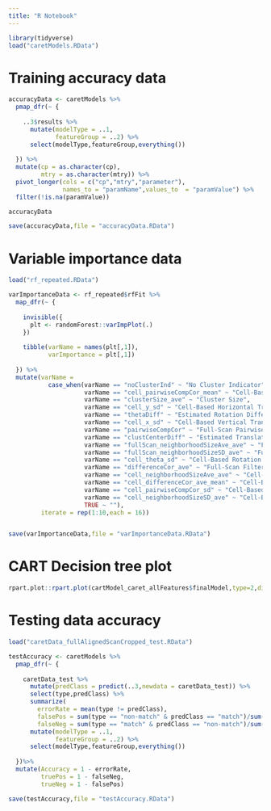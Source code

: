 ```yaml
---
title: "R Notebook"
---
```


```r
library(tidyverse)
load("caretModels.RData")
```

# Training accuracy data

```r
accuracyData <- caretModels %>%
  pmap_dfr(~ {
    
    ..3$results %>%
      mutate(modelType = ..1,
             featureGroup = ..2) %>%
      select(modelType,featureGroup,everything())
    
  }) %>%
  mutate(cp = as.character(cp),
         mtry = as.character(mtry)) %>%
  pivot_longer(cols = c("cp","mtry","parameter"),
               names_to = "paramName",values_to  = "paramValue") %>%
  filter(!is.na(paramValue))

accuracyData

save(accuracyData,file = "accuracyData.RData")
```


# Variable importance data

```r
load("rf_repeated.RData")

varImportanceData <- rf_repeated$rfFit %>%
  map_dfr(~ {
    
    invisible({
      plt <- randomForest::varImpPlot(.)
    })
    
    tibble(varName = names(plt[,1]),
           varImportance = plt[,1])
    
  }) %>%
  mutate(varName = 
           case_when(varName == "noClusterInd" ~ "No Cluster Indicator",
                     varName == "cell_pairwiseCompCor_mean" ~ "Cell-Based Pairwise Complete Correlation",
                     varName == "clusterSize_ave" ~ "Cluster Size",
                     varName == "cell_y_sd" ~ "Cell-Based Horizontal Translation SD",
                     varName == "thetaDiff" ~ "Estimated Rotation Difference",
                     varName == "cell_x_sd" ~ "Cell-Based Vertical Translation SD",
                     varName == "pairwiseCompCor" ~ "Full-Scan Pairwise Complete Correlation",
                     varName == "clustCenterDiff" ~ "Estimated Translation Difference",
                     varName == "fullScan_neighborhoodSizeAve_ave" ~ "Full-Scan Average Labeled Neighborhood Size",
                     varName == "fullScan_neighborhoodSizeSD_ave" ~ "Full-Scan Labeled Neighborhood Size SD",
                     varName == "cell_theta_sd" ~ "Cell-Based Rotation SD",
                     varName == "differenceCor_ave" ~ "Full-Scan Filtered Correlation",
                     varName == "cell_neighborhoodSizeAve_ave" ~ "Cell-Based Average Labeled Neighborhood Size",
                     varName == "cell_differenceCor_ave_mean" ~ "Cell-Based Filtered Correlation",
                     varName == "cell_pairwiseCompCor_sd" ~ "Cell-Based Pairwise Complete Corr. SD",
                     varName == "cell_neighborhoodSizeSD_ave" ~ "Cell-Based Labeled Neighborhood Size SD",
                     TRUE ~ ""),
         iterate = rep(1:10,each = 16))


save(varImportanceData,file = "varImportanceData.RData")
```

# CART Decision tree plot

```r
rpart.plot::rpart.plot(cartModel_caret_allFeatures$finalModel,type=2,digits=3)
```


# Testing data accuracy

```r
load("caretData_fullAlignedScanCropped_test.RData")

testAccuracy <- caretModels %>%
  pmap_dfr(~ {
    
    caretData_test %>%
      mutate(predClass = predict(..3,newdata = caretData_test)) %>%
      select(type,predClass) %>%
      summarize(
        errorRate = mean(type != predClass),
        falsePos = sum(type == "non-match" & predClass == "match")/sum(type == "non-match"),
        falseNeg = sum(type == "match" & predClass == "non-match")/sum(type == "match")) %>%
      mutate(modelType = ..1,
             featureGroup = ..2) %>%
      select(modelType,featureGroup,everything())
    
  })%>%
  mutate(Accuracy = 1 - errorRate,
         truePos = 1 - falseNeg,
         trueNeg = 1 - falsePos)

save(testAccuracy,file = "testAccuracy.RData")
```



